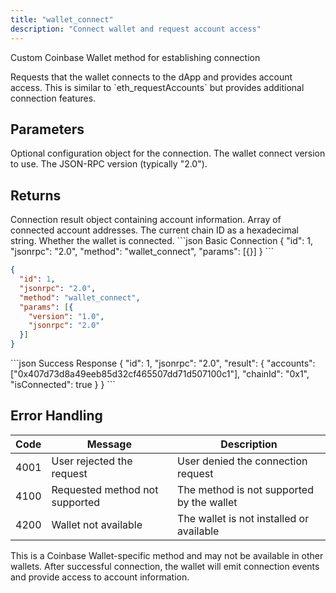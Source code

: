 ```yaml
---
title: "wallet_connect"
description: "Connect wallet and request account access"
---
```


Custom Coinbase Wallet method for establishing connection

<Info>
Requests that the wallet connects to the dApp and provides account access. This is similar to `eth_requestAccounts` but provides additional connection features.
</Info>

## Parameters

<ParamField body="options" type="object">
Optional configuration object for the connection.

<Expandable title="Options properties">
<ParamField body="version" type="string">
The wallet connect version to use.
</ParamField>

<ParamField body="jsonrpc" type="string">
The JSON-RPC version (typically "2.0").
</ParamField>
</Expandable>
</ParamField>

## Returns

<ResponseField name="result" type="object">
Connection result object containing account information.

<Expandable title="Result properties">
<ResponseField name="accounts" type="array">
Array of connected account addresses.
</ResponseField>

<ResponseField name="chainId" type="string">
The current chain ID as a hexadecimal string.
</ResponseField>

<ResponseField name="isConnected" type="boolean">
Whether the wallet is connected.
</ResponseField>
</Expandable>
</ResponseField>

<RequestExample>
```json Basic Connection
{
  "id": 1,
  "jsonrpc": "2.0",
  "method": "wallet_connect",
  "params": [{}]
}
```

```json With Options
{
  "id": 1,
  "jsonrpc": "2.0",
  "method": "wallet_connect",
  "params": [{
    "version": "1.0",
    "jsonrpc": "2.0"
  }]
}
```
</RequestExample>

<ResponseExample>
```json Success Response
{
  "id": 1,
  "jsonrpc": "2.0",
  "result": {
    "accounts": ["0x407d73d8a49eeb85d32cf465507dd71d507100c1"],
    "chainId": "0x1",
    "isConnected": true
  }
}
```
</ResponseExample>

## Error Handling

| Code | Message                        | Description |
| ---- | ------------------------------ | ----------- |
| 4001 | User rejected the request      | User denied the connection request |
| 4100 | Requested method not supported | The method is not supported by the wallet |
| 4200 | Wallet not available           | The wallet is not installed or available |

<Warning>
This is a Coinbase Wallet-specific method and may not be available in other wallets.
</Warning>

<Info>
After successful connection, the wallet will emit connection events and provide access to account information.
</Info>


<PolicyBanner />